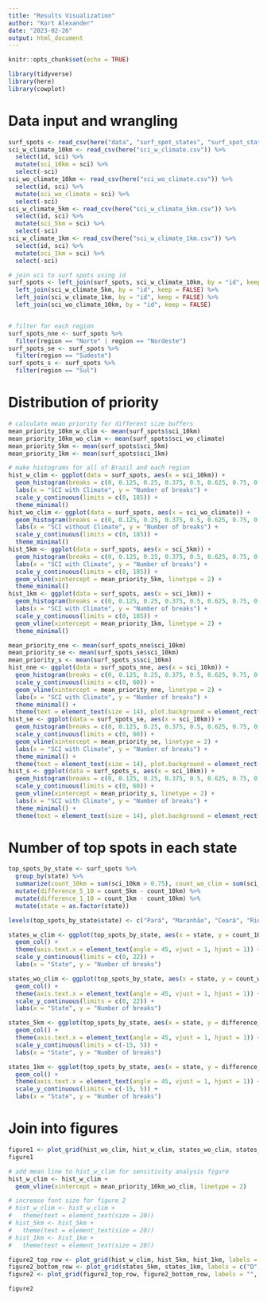 ```yaml
---
title: "Results Visualization"
author: "Kort Alexander"
date: "2023-02-26"
output: html_document
---
```


```r
knitr::opts_chunk$set(echo = TRUE)

library(tidyverse)
library(here)
library(cowplot)
```

# Data input and wrangling

```r
surf_spots <- read_csv(here("data", "surf_spot_states", "surf_spot_states.csv"))
sci_w_climate_10km <- read_csv(here("sci_w_climate.csv")) %>% 
  select(id, sci) %>% 
  mutate(sci_10km = sci) %>% 
  select(-sci)
sci_wo_climate_10km <- read_csv(here("sci_wo_climate.csv")) %>% 
  select(id, sci) %>% 
  mutate(sci_wo_climate = sci) %>% 
  select(-sci)
sci_w_climate_5km <- read_csv(here("sci_w_climate_5km.csv")) %>% 
  select(id, sci) %>% 
  mutate(sci_5km = sci) %>% 
  select(-sci)
sci_w_climate_1km <- read_csv(here("sci_w_climate_1km.csv")) %>% 
  select(id, sci) %>% 
  mutate(sci_1km = sci) %>% 
  select(-sci)

# join sci to surf spots using id
surf_spots <- left_join(surf_spots, sci_w_climate_10km, by = "id", keep = FALSE) %>% 
  left_join(sci_w_climate_5km, by = "id", keep = FALSE) %>% 
  left_join(sci_w_climate_1km, by = "id", keep = FALSE) %>% 
  left_join(sci_wo_climate_10km, by = "id", keep = FALSE)


# filter for each region
surf_spots_nne <- surf_spots %>% 
  filter(region == "Norte" | region == "Nordeste")
surf_spots_se <- surf_spots %>% 
  filter(region == "Sudeste")
surf_spots_s <- surf_spots %>% 
  filter(region == "Sul")
```

# Distribution of priority

```r
# calculate mean priority for different size buffers
mean_priority_10km_w_clim <- mean(surf_spots$sci_10km)
mean_priority_10km_wo_clim <- mean(surf_spots$sci_wo_climate)
mean_priority_5km <- mean(surf_spots$sci_5km)
mean_priority_1km <- mean(surf_spots$sci_1km)

# make histograms for all of Brazil and each region
hist_w_clim <- ggplot(data = surf_spots, aes(x = sci_10km)) +
  geom_histogram(breaks = c(0, 0.125, 0.25, 0.375, 0.5, 0.625, 0.75, 0.875, 1), fill = c("#d7191c", "#d7191c", "#fdae61", "#fdae61", "#a6d96a", "#a6d96a", "#1a9641", "#1a9641")) +
  labs(x = "SCI with Climate", y = "Number of breaks") +
  scale_y_continuous(limits = c(0, 185)) +
  theme_minimal()
hist_wo_clim <- ggplot(data = surf_spots, aes(x = sci_wo_climate)) +
  geom_histogram(breaks = c(0, 0.125, 0.25, 0.375, 0.5, 0.625, 0.75, 0.875, 1), fill = c("#d7191c", "#d7191c", "#fdae61", "#fdae61", "#a6d96a", "#a6d96a", "#1a9641", "#1a9641")) +
  labs(x = "SCI without Climate", y = "Number of breaks") +
  scale_y_continuous(limits = c(0, 185)) +
  theme_minimal()
hist_5km <- ggplot(data = surf_spots, aes(x = sci_5km)) +
  geom_histogram(breaks = c(0, 0.125, 0.25, 0.375, 0.5, 0.625, 0.75, 0.875, 1), fill = c("#d7191c", "#d7191c", "#fdae61", "#fdae61", "#a6d96a", "#a6d96a", "#1a9641", "#1a9641")) +
  labs(x = "SCI with Climate", y = "Number of breaks") +
  scale_y_continuous(limits = c(0, 185)) +
  geom_vline(xintercept = mean_priority_5km, linetype = 2) +
  theme_minimal()
hist_1km <- ggplot(data = surf_spots, aes(x = sci_1km)) +
  geom_histogram(breaks = c(0, 0.125, 0.25, 0.375, 0.5, 0.625, 0.75, 0.875, 1), fill = c("#d7191c", "#d7191c", "#fdae61", "#fdae61", "#a6d96a", "#a6d96a", "#1a9641", "#1a9641")) +
  labs(x = "SCI with Climate", y = "Number of breaks") +
  scale_y_continuous(limits = c(0, 185)) +
  geom_vline(xintercept = mean_priority_1km, linetype = 2) +
  theme_minimal()

mean_priority_nne <- mean(surf_spots_nne$sci_10km)
mean_priority_se <- mean(surf_spots_se$sci_10km)
mean_priority_s <- mean(surf_spots_s$sci_10km)
hist_nne <- ggplot(data = surf_spots_nne, aes(x = sci_10km)) +
  geom_histogram(breaks = c(0, 0.125, 0.25, 0.375, 0.5, 0.625, 0.75, 0.875, 1), fill = c("#d7191c", "#d7191c", "#fdae61", "#fdae61", "#a6d96a", "#a6d96a", "#1a9641", "#1a9641")) +
  scale_y_continuous(limits = c(0, 60)) +
  geom_vline(xintercept = mean_priority_nne, linetype = 2) +
  labs(x = "SCI with Climate", y = "Number of breaks") +
  theme_minimal() +
  theme(text = element_text(size = 14), plot.background = element_rect(colour = "#FFBEBE", fill=NA, size=5))
hist_se <- ggplot(data = surf_spots_se, aes(x = sci_10km)) +
  geom_histogram(breaks = c(0, 0.125, 0.25, 0.375, 0.5, 0.625, 0.75, 0.875, 1), fill = c("#d7191c", "#d7191c", "#fdae61", "#fdae61", "#a6d96a", "#a6d96a", "#1a9641", "#1a9641")) +
  scale_y_continuous(limits = c(0, 60)) +
  geom_vline(xintercept = mean_priority_se, linetype = 2) +
  labs(x = "SCI with Climate", y = "Number of breaks") +
  theme_minimal() +
  theme(text = element_text(size = 14), plot.background = element_rect(colour = "#E8BEFF", fill=NA, size=5))
hist_s <- ggplot(data = surf_spots_s, aes(x = sci_10km)) +
  geom_histogram(breaks = c(0, 0.125, 0.25, 0.375, 0.5, 0.625, 0.75, 0.875, 1), fill = c("#d7191c", "#d7191c", "#fdae61", "#fdae61", "#a6d96a", "#a6d96a", "#1a9641", "#1a9641")) +
  scale_y_continuous(limits = c(0, 60)) +
  geom_vline(xintercept = mean_priority_s, linetype = 2) +
  labs(x = "SCI with Climate", y = "Number of breaks") +
  theme_minimal() +
  theme(text = element_text(size = 14), plot.background = element_rect(colour = "#FFFFBE", fill=NA, size=5))
```

# Number of top spots in each state

```r
top_spots_by_state <- surf_spots %>% 
  group_by(state) %>% 
  summarize(count_10km = sum(sci_10km > 0.75), count_wo_clim = sum(sci_wo_climate > 0.75), count_5km = sum(sci_5km > 0.75), count_1km = sum(sci_1km > 0.75)) %>% 
  mutate(difference_5_10 = count_5km - count_10km) %>% 
  mutate(difference_1_10 = count_1km - count_10km) %>% 
  mutate(state = as.factor(state))

levels(top_spots_by_state$state) <- c("Pará", "Maranhão", "Ceará", "Rio Grande do Norte", "Paraíba", "Pernambuco", "Alagoas", "Sergipe", "Bahia", "Espírito Santo", "Rio de Janeiro", "São Paulo", "Paraná", "Santa Catarina", "Rio Grande do Sul")

states_w_clim <- ggplot(top_spots_by_state, aes(x = state, y = count_10km)) +
  geom_col() +
  theme(axis.text.x = element_text(angle = 45, vjust = 1, hjust = 1)) +
  scale_y_continuous(limits = c(0, 22)) +
  labs(x = "State", y = "Number of breaks")

states_wo_clim <- ggplot(top_spots_by_state, aes(x = state, y = count_wo_clim)) +
  geom_col() +
  theme(axis.text.x = element_text(angle = 45, vjust = 1, hjust = 1)) +
  scale_y_continuous(limits = c(0, 22)) +
  labs(x = "State", y = "Number of breaks")

states_5km <- ggplot(top_spots_by_state, aes(x = state, y = difference_5_10)) +
  geom_col() +
  theme(axis.text.x = element_text(angle = 45, vjust = 1, hjust = 1)) +
  scale_y_continuous(limits = c(-15, 5)) +
  labs(x = "State", y = "Number of breaks")

states_1km <- ggplot(top_spots_by_state, aes(x = state, y = difference_1_10)) +
  geom_col() +
  theme(axis.text.x = element_text(angle = 45, vjust = 1, hjust = 1)) +
  scale_y_continuous(limits = c(-15, 5)) +
  labs(x = "State", y = "Number of breaks")
```

# Join into figures

```r
figure1 <- plot_grid(hist_wo_clim, hist_w_clim, states_wo_clim, states_w_clim, labels = "AUTO", ncol = 2)
figure1

# add mean line to hist_w_clim for sensitivity analysis figure
hist_w_clim <- hist_w_clim +
  geom_vline(xintercept = mean_priority_10km_wo_clim, linetype = 2)

# increase font size for figure 2
# hist_w_clim <- hist_w_clim +
#   theme(text = element_text(size = 20))
# hist_5km <- hist_5km +
#   theme(text = element_text(size = 20))
# hist_1km <- hist_1km +
#   theme(text = element_text(size = 20))

figure2_top_row <- plot_grid(hist_w_clim, hist_5km, hist_1km, labels = "AUTO", nrow = 1)
figure2_bottom_row <- plot_grid(states_5km, states_1km, labels = c("D", "E"), nrow = 1)
figure2 <- plot_grid(figure2_top_row, figure2_bottom_row, labels = "", nrow = 2)

figure2
```

